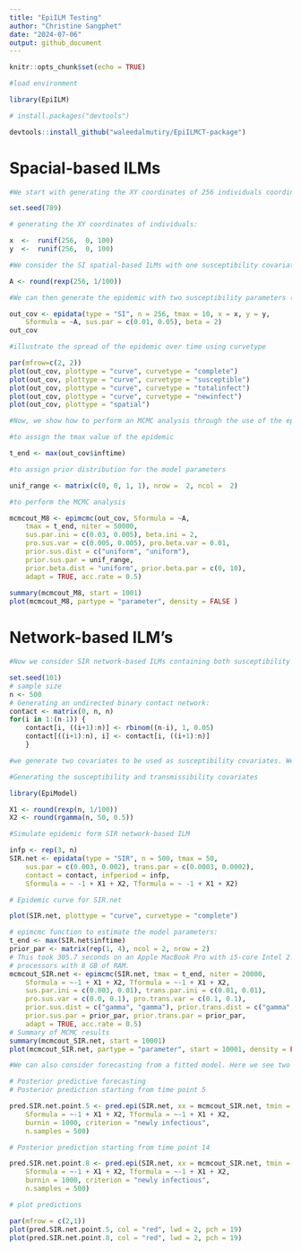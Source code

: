 ```yaml
---
title: "EpiILM Testing"
author: "Christine Sangphet"
date: "2024-07-06"
output: github_document
---
```


```r
knitr::opts_chunk$set(echo = TRUE)
```

```r
#load environment

library(EpiILM)

# install.packages("devtools")

devtools::install_github("waleedalmutiry/EpiILMCT-package")
```

# Spacial-based ILMs

```r
#We start with generating the XY coordinates of 256 individuals coordinates uniformly across a 10 by 10 unit square area. This simulated population is for illustrative purposes, the population data usually being imported for real problems

set.seed(789)

# generating the XY coordinates of individuals:

x  <-  runif(256,  0, 100)
y  <-  runif(256,  0, 100)
```

```r
#We consider the SI spatial-based ILMs with one susceptibility covariate and no transmissibility covariates to be simulated from. First, let us generate a susceptibility covariate

A <- round(rexp(256, 1/100))
```

```r
#We can then generate the epidemic with two susceptibility parameters (sus.par), and one spatial parameter (beta)

out_cov <- epidata(type = "SI", n = 256, tmax = 10, x = x, y = y, 
    Sformula = ~A, sus.par = c(0.01, 0.05), beta = 2)
out_cov
```

```r
#illustrate the spread of the epidemic over time using curvetype

par(mfrow=c(2, 2))
plot(out_cov, plottype = "curve", curvetype = "complete")
plot(out_cov, plottype = "curve", curvetype = "susceptible")
plot(out_cov, plottype = "curve", curvetype = "totalinfect")
plot(out_cov, plottype = "curve", curvetype = "newinfect")
plot(out_cov, plottype = "spatial")
```

```r
#Now, we show how to perform an MCMC analysis through the use of the epimcmc function that depends on the MCMC function from the adaptMCMC package

#to assign the tmax value of the epidemic

t_end <- max(out_cov$inftime)

#to assign prior distribution for the model parameters

unif_range <- matrix(c(0, 0, 1, 1), nrow =  2, ncol =  2)

#to perform the MCMC analysis

mcmcout_M8 <- epimcmc(out_cov, Sformula = ~A,
    tmax = t_end, niter = 50000,
    sus.par.ini = c(0.03, 0.005), beta.ini = 2,
    pro.sus.var = c(0.005, 0.005), pro.beta.var = 0.01,
    prior.sus.dist = c("uniform", "uniform"), 
    prior.sus.par = unif_range,
    prior.beta.dist = "uniform", prior.beta.par = c(0, 10),
    adapt = TRUE, acc.rate = 0.5)
            
summary(mcmcout_M8, start = 1001)
plot(mcmcout_M8, partype = "parameter", density = FALSE )
```

# Network-based ILM's

```r
#Now we consider SIR network-based ILMs containing both susceptibility and transmissibility covariates. So, we start with generating an undirected binary contact network for a population of 500 individuals (for illustration)

set.seed(101)
# sample size
n <- 500
# Generating an undirected binary contact network:
contact <- matrix(0, n, n)
for(i in 1:(n-1)) {
	contact[i, ((i+1):n)] <- rbinom((n-i), 1, 0.05)
	contact[((i+1):n), i] <- contact[i, ((i+1):n)]
	}
```

```r
#we generate two covariates to be used as susceptibility covariates. We will also use these covariates as transmissibility covariates. As we are now in an SIR framework, we have to set the infectious period for each infective. Here, we set the infectious period to be three time points for each infected individual. The rest of the analysis follows the general framework we saw for spatial ILMs

#Generating the susceptibility and transmissibility covariates

library(EpiModel)

X1 <- round(rexp(n, 1/100))
X2 <- round(rgamma(n, 50, 0.5))

#Simulate epidemic form SIR network-based ILM

infp <- rep(3, n)
SIR.net <- epidata(type = "SIR", n = 500, tmax = 50, 
    sus.par = c(0.003, 0.002), trans.par = c(0.0003, 0.0002), 
    contact = contact, infperiod = infp,
    Sformula = ~ -1 + X1 + X2, Tformula = ~ -1 + X1 + X2)

# Epidemic curve for SIR.net

plot(SIR.net, plottype = "curve", curvetype = "complete")
```

```r
# epimcmc function to estimate the model parameters:
t_end <- max(SIR.net$inftime)
prior_par <- matrix(rep(1, 4), ncol = 2, nrow = 2)
# This took 305.7 seconds on an Apple MacBook Pro with i5-core Intel 2.4 GHz 
# processors with 8 GB of RAM.
mcmcout_SIR.net <- epimcmc(SIR.net, tmax = t_end, niter = 20000,
    Sformula = ~-1 + X1 + X2, Tformula = ~-1 + X1 + X2,  
    sus.par.ini = c(0.003, 0.01), trans.par.ini = c(0.01, 0.01),
    pro.sus.var = c(0.0, 0.1), pro.trans.var = c(0.1, 0.1),
    prior.sus.dist = c("gamma", "gamma"), prior.trans.dist = c("gamma", "gamma"), 
    prior.sus.par = prior_par, prior.trans.par = prior_par,
    adapt = TRUE, acc.rate = 0.5)
# Summary of MCMC results
summary(mcmcout_SIR.net, start = 10001) 
plot(mcmcout_SIR.net, partype = "parameter", start = 10001, density = FALSE)
```

```r
#We can also consider forecasting from a fitted model. Here we see two examples, one uses data up to time point 5 to fit the model and then forecasts forward using a posterior predictive approach. The second does the same but using data up to time point 14 to fit the model before predicting forwards in time.

# Posterior predictive forecasting
# Posterior prediction starting from time point 5

pred.SIR.net.point.5 <- pred.epi(SIR.net, xx = mcmcout_SIR.net, tmin = 5, 
    Sformula = ~-1 + X1 + X2, Tformula = ~-1 + X1 + X2,  
    burnin = 1000, criterion = "newly infectious", 
    n.samples = 500)

# Posterior prediction starting from time point 14

pred.SIR.net.point.8 <- pred.epi(SIR.net, xx = mcmcout_SIR.net, tmin = 14, 
    Sformula = ~-1 + X1 + X2, Tformula = ~-1 + X1 + X2,  
    burnin = 1000, criterion = "newly infectious", 
    n.samples = 500)

# plot predictions

par(mfrow = c(2,1))
plot(pred.SIR.net.point.5, col = "red", lwd = 2, pch = 19)
plot(pred.SIR.net.point.8, col = "red", lwd = 2, pch = 19)
```
